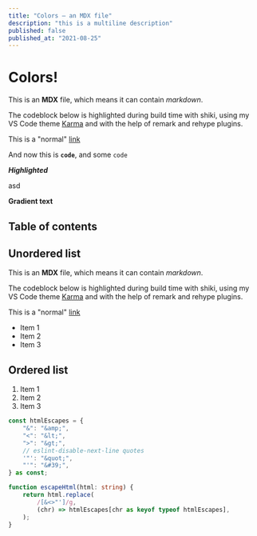 ```yaml
---
title: "Colors — an MDX file"
description: "this is a multiline description"
published: false
published_at: "2021-08-25"
---
```


# Colors!

This is an **MDX** file, which means it can contain _markdown_.

The codeblock below is highlighted during build time with shiki, using my VS Code theme [Karma](/karma) and with the help of remark and rehype plugins.

This is a "normal" [link](https://www.google.com)

And now this is **`code`**, and some `code`

**_Highlighted_**

asd

<Gradient>**Gradient text**</Gradient>

## Table of contents

## Unordered list

This is an **MDX** file, which means it can contain _markdown_.

The codeblock below is highlighted during build time with shiki, using my VS Code theme [Karma](/karma) and with the help of remark and rehype plugins.

This is a "normal" [link](https://www.google.com)

- Item 1
- Item 2
- Item 3

## Ordered list

1. Item 1
2. Item 2
3. Item 3

```typescript highlight="1,3-5"
const htmlEscapes = {
	"&": "&amp;",
	"<": "&lt;",
	">": "&gt;",
	// eslint-disable-next-line quotes
	'"': "&quot;",
	"'": "&#39;",
} as const;

function escapeHtml(html: string) {
	return html.replace(
		/[&<>"']/g,
		(chr) => htmlEscapes[chr as keyof typeof htmlEscapes],
	);
}
```
